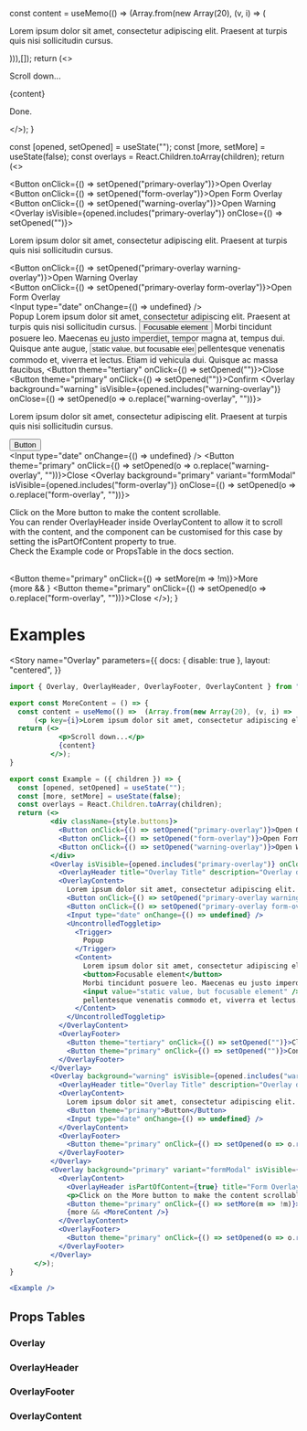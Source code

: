 

  const content = useMemo(() =>  (Array.from(new Array(20), (v, i) => 
      (<p key={i}>Lorem ipsum dolor sit amet, consectetur adipiscing elit. Praesent at turpis quis nisi sollicitudin cursus.</p>))),[]);
  return (<>
            <p>Scroll down...</p>
            {content}
            <p>Done.</p>
          </>);
}

  const [opened, setOpened] = useState("");
  const [more, setMore] = useState(false);
  const overlays = React.Children.toArray(children);
  return (<>
          <div className={style.buttons}>
            <Button onClick={() => setOpened("primary-overlay")}>Open Overlay</Button>
            <Button onClick={() => setOpened("form-overlay")}>Open Form Overlay</Button>
            <Button onClick={() => setOpened("warning-overlay")}>Open Warning</Button>
          </div>
          <Overlay isVisible={opened.includes("primary-overlay")} onClose={() => setOpened("")}>
            <OverlayHeader title="Overlay Title" description="Overlay description" />
            <OverlayContent>
              <p>Lorem ipsum dolor sit amet, consectetur adipiscing elit. Praesent at turpis quis nisi sollicitudin cursus.</p>
              <Button onClick={() => setOpened("primary-overlay warning-overlay")}>Open Warning Overlay</Button>
              <br />
              <Button onClick={() => setOpened("primary-overlay form-overlay")}>Open Form Overlay</Button>
              <br />
              <Input type="date" onChange={() => undefined} />
              <br />
              <UncontrolledToggletip>
                <Trigger>
                  Popup
                </Trigger>
                <Content>
                  Lorem ipsum dolor sit amet, consectetur adipiscing elit. Praesent at turpis quis nisi sollicitudin cursus.
                  <button>Focusable element</button>
                  Morbi tincidunt posuere leo. Maecenas eu justo imperdiet, tempor magna at, tempus dui. Quisque ante augue,
                  <input value="static value, but focusable element" />
                  pellentesque venenatis commodo et, viverra et lectus. Etiam id vehicula dui. Quisque ac massa faucibus,
                </Content>
              </UncontrolledToggletip>
            </OverlayContent>
            <OverlayFooter>
              <Button theme="tertiary" onClick={() => setOpened("")}>Close</Button>
              <Button theme="primary" onClick={() => setOpened("")}>Confirm</Button>
            </OverlayFooter>
          </Overlay>
          <Overlay background="warning" isVisible={opened.includes("warning-overlay")} onClose={() => setOpened(o => o.replace("warning-overlay", ""))}>
            <OverlayHeader title="Overlay Title" description="Overlay description" />
            <OverlayContent>
              <p>Lorem ipsum dolor sit amet, consectetur adipiscing elit. Praesent at turpis quis nisi sollicitudin cursus.</p>
              <Button theme="primary">Button</Button>
              <br />
              <Input type="date" onChange={() => undefined} />
            </OverlayContent>
            <OverlayFooter>
              <Button theme="primary" onClick={() => setOpened(o => o.replace("warning-overlay", ""))}>Close</Button>
            </OverlayFooter>
          </Overlay>
          <Overlay background="primary" variant="formModal" isVisible={opened.includes("form-overlay")} onClose={() => setOpened(o => o.replace("form-overlay", ""))}>
            <OverlayContent>
              <OverlayHeader isPartOfContent={true} title="Form Overlay Title" description="Wide overlay that covers the whole viewport height wise." />
              <p>Click on the More button to make the content scrollable.<br/>You can render OverlayHeader inside OverlayContent to allow it to scroll with the content, and the component can be customised for this case by setting the isPartOfContent property to true.<br/>Check the Example code or PropsTable in the docs section.</p>
              <br />
              <Button theme="primary" onClick={() => setMore(m => !m)}>More</Button>
              <br />
              {more && <MoreContent />}
            </OverlayContent>
            <OverlayFooter>
              <Button theme="primary" onClick={() => setOpened(o => o.replace("form-overlay", ""))}>Close</Button>
            </OverlayFooter>
          </Overlay>
      </>);
}

<Meta component={Overlay} title="UI/Overlay" />

# Examples

<Story 
  name="Overlay"
  parameters={{
    docs: { disable: true },
    layout: "centered",
  }}
>
  <Example />
</Story>


<Canvas>
  <Example />
</Canvas>

```jsx
import { Overlay, OverlayHeader, OverlayFooter, OverlayContent } from "@figshare/ui/overlay";

export const MoreContent = () => {
  const content = useMemo(() =>  (Array.from(new Array(20), (v, i) => 
      (<p key={i}>Lorem ipsum dolor sit amet, consectetur adipiscing elit. Praesent at turpis quis nisi sollicitudin cursus.</p>))),[]);
  return (<>
            <p>Scroll down...</p>
            {content}
          </>);
}

export const Example = ({ children }) => {
  const [opened, setOpened] = useState("");
  const [more, setMore] = useState(false);
  const overlays = React.Children.toArray(children);
  return (<>
          <div className={style.buttons}>
            <Button onClick={() => setOpened("primary-overlay")}>Open Overlay</Button>
            <Button onClick={() => setOpened("form-overlay")}>Open Form Overlay</Button>
            <Button onClick={() => setOpened("warning-overlay")}>Open Warning</Button>
          </div>
          <Overlay isVisible={opened.includes("primary-overlay")} onClose={() => setOpened("")}>
            <OverlayHeader title="Overlay Title" description="Overlay description" />
            <OverlayContent>
              Lorem ipsum dolor sit amet, consectetur adipiscing elit. Praesent at turpis quis nisi sollicitudin cursus.
              <Button onClick={() => setOpened("primary-overlay warning-overlay")}>Open Warning Overlay</Button>
              <Button onClick={() => setOpened("primary-overlay form-overlay")}>Open Form Overlay</Button>
              <Input type="date" onChange={() => undefined} />
              <UncontrolledToggletip>
                <Trigger>
                  Popup
                </Trigger>
                <Content>
                  Lorem ipsum dolor sit amet, consectetur adipiscing elit. Praesent at turpis quis nisi sollicitudin cursus.
                  <button>Focusable element</button>
                  Morbi tincidunt posuere leo. Maecenas eu justo imperdiet, tempor magna at, tempus dui. Quisque ante augue,
                  <input value="static value, but focusable element" />
                  pellentesque venenatis commodo et, viverra et lectus. Etiam id vehicula dui. Quisque ac massa faucibus,
                </Content>
              </UncontrolledToggletip>
            </OverlayContent>
            <OverlayFooter>
              <Button theme="tertiary" onClick={() => setOpened("")}>Close</Button>
              <Button theme="primary" onClick={() => setOpened("")}>Confirm</Button>
            </OverlayFooter>
          </Overlay>
          <Overlay background="warning" isVisible={opened.includes("warning-overlay")} onClose={() => setOpened(o => o.replace("warning-overlay", ""))}>
            <OverlayHeader title="Overlay Title" description="Overlay description" />
            <OverlayContent>
              Lorem ipsum dolor sit amet, consectetur adipiscing elit. Praesent at turpis quis nisi sollicitudin cursus.
              <Button theme="primary">Button</Button>
              <Input type="date" onChange={() => undefined} />
            </OverlayContent>
            <OverlayFooter>
              <Button theme="primary" onClick={() => setOpened(o => o.replace("warning-overlay", ""))}>Close</Button>
            </OverlayFooter>
          </Overlay>
          <Overlay background="primary" variant="formModal" isVisible={opened.includes("form-overlay")} onClose={() => setOpened(o => o.replace("form-overlay", ""))}>
            <OverlayContent>
              <OverlayHeader isPartOfContent={true} title="Form Overlay Title" description="Wide overlay that covers the whole viewport height wise." />
              <p>Click on the More button to make the content scrollable.<br/>You can render OverlayHeader inside OverlayContent to allow it to scroll with the content, and the component can be customised for this case by setting the isPartOfContent property to true.<br/>Check the Example code or PropsTable in the docs section.</p>
              <Button theme="primary" onClick={() => setMore(m => !m)}>More</Button>
              {more && <MoreContent />}
            </OverlayContent>
            <OverlayFooter>
              <Button theme="primary" onClick={() => setOpened(o => o.replace("form-overlay", ""))}>Close</Button>
            </OverlayFooter>
          </Overlay>
      </>);
}

<Example />
```

## Props Tables

### Overlay
<ArgsTable of={Overlay} />

### OverlayHeader
<ArgsTable of={OverlayHeader} />

### OverlayFooter
<ArgsTable of={OverlayFooter} />

### OverlayContent
<ArgsTable of={OverlayContent} />